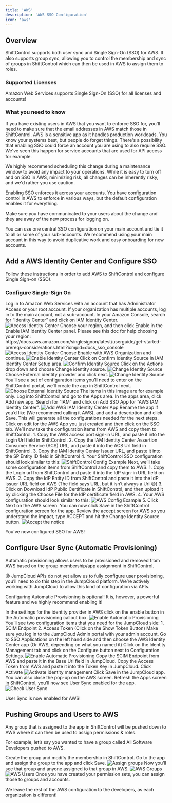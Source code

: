 ```yaml
---
title: 'AWS'
description: 'AWS SSO Configuration'
icon: 'aws'
---
```


## Overview

ShiftControl supports both user sync and Single Sign-On (SSO) for AWS. It also supports group sync, allowing you to control the membership and sync of groups in ShiftControl which can then be used in AWS to assign them to roles.

### Supported Licenses

Amazon Web Services supports Single Sign-On (SSO) for all licenses and accounts!

### What you need to know

<Accordion title="Email addresses for users in AWS must match those in ShiftControl">
  If you have existing users in AWS that you want to enforce SSO for, you'll need to make sure that the email addresses in AWS match those in ShiftControl.
</Accordion>

<Accordion title="Schedule a maintenance window for this change">
  AWS is a sensitive app as it handles production workloads. You know your systems best, but people do forget things. There's a possibility that enabling SSO could force an account you are using to also require SSO. We've seen this happen for service accounts that are used for API access for example.

  We highly recommend scheduling this change during a maintenance window to avoid any impact to your operations. While it is easy to turn off and on SSO in AWS, minimizing risk, all changes can be inherently risky, and we'd rather you use caution.
</Accordion>

<Accordion title="Once you turn on SSO, all users will be required to use it, unless configured otherwise">
  Enabling SSO enforces it across your accounts. You have configuration control in AWS to enforce in various ways, but the default configuration enables it for everything.

  Make sure you have communicated to your users about the change and they are away of the new process for logging on.
</Accordion>

<Accordion title="AWS Identity Management works across all sub-accounts">
  You can use one central SSO configuration on your main account and tie it to all or some of your sub-accounts. We recommend using your main account in this way to avoid duplicative work and easy onboarding for new accounts.
</Accordion>

## Add a AWS Identity Center and Configure SSO

Follow these instructions in order to add AWS to ShiftControl and configure Single Sign-on (SSO).

### Configure Single-Sign On
<Steps>
  <Step title="Log ƒin to your AWS Root account as admin">
    Log in to Amazon Web Services with an account that has Administrator Access or your root account. If your organization has multiple accounts, log in to the main account, not a sub-account.
  </Step>
  <Step title="Go to Identity Center">
    In your Amazon Console, search for “Identity Center” and click on IAM Identity Center.
    <img
      src="images/App-Guides/AWS/AWS - Identity Center.png"
      alt="Access Identity Center"
    />
  </Step>
  <Step title="Enable Identity Center in your preferred region">
    Choose your region, and then click Enable in the Enable IAM Identity Center panel. Please see this doc for help choosing your region: https://docs.aws.amazon.com/singlesignon/latest/userguide/get-started-prereqs-considerations.html?icmpid=docs_sso_console
    <img
      src="images/App-Guides/AWS/AWS - Enable identity center.png"
      alt="Access Identity Center"
    />
  </Step><Step title="Enable Identity Center with AWS Organization">
     Choose Enable with AWS Organization and continue.
     <img
       src="images/App-Guides/AWS/AWS  - Enable with organization.png"
       alt="Enable Identity Center"
     />
   </Step>
   <Step title="Confirm the Identity Source">
     Click on Confirm Identity Source in IAM Identity Center Setup area.
     <img
       src="images/App-Guides/AWS/AWS - Confirm identity source.png"
       alt="Confirm Identity Source"
     />
   </Step>
   <Step title="Change Identity Source">
    Click on the Actions drop down and choose Change identity source.
    <img
      src="images/App-Guides/AWS/AWS - Change identity source.png"
      alt="Change Identity Source"
    />
  </Step>
  <Step title="Choose External Identity Provider">
   Choose External identity provider and click next.
   <img
    src="images/App-Guides/AWS/AWS - Choose external identity provider.png"
    alt="Change Identity Source"
   />
  </Step>
  <Step title="Choose External Identity Provider">
    You’ll see a set of configuration items you’ll need to enter on the ShiftControl portal, we’ll create the app in ShiftControl next.
    <img
     src="images/App-Guides/AWS/AWS - Configure external identity provider.png"
     alt="Choose External Identity Source"
    />
    <Note>The items in this image are for example only.</Note>
  </Step>
  <Step title="Log in to ShiftControl & go to Apps">
    Log into ShiftControl and go to the Apps area.
  </Step>
  <Step title="Add a new app in ShiftControl">
      In the apps area, click Add new app.
  </Step>
  <Step title="Add the AWS IAM Identity Center App">
    Search for “IAM” and click on Add SSO App for “AWS IAM Identity Center”.
    <img
     src="images/App-Guides/AWS/AWS - Add AWS SSO app.png"
     alt="Add AWS IAM Identity Center App"
    />
  </Step>
  <Step title="Rename and Save the app">
      Rename the app if you’d like (We recommend calling it AWS), and add a description and click Save. This will generate all the configurations needed for the next steps.
  </Step>
  <Step title="Edit the app">
      Click on edit for the AWS App you just created and then click on the SSO tab.
  </Step>
  <Step title="Configure SSO on ShiftControl">
       We’ll now take the configuration items from AWS and copy them to ShiftControl.
          1. Copy the AWS access port sign-in URL, and paste it into the Login Url field in ShiftControl.
          2. Copy the IAM Identity Center Assertion Consumer Service (ACS) URL, and paste it into the ACS Url field in ShiftControl.
          3. Copy the IAM Identity Center Issuer URL, and paste it into the SP Entity ID field in ShiftControl
          4. Your ShiftControl SSO configuration should look similar to this:
             <img
              src="images/App-Guides/AWS/AWS - AWS App SSO Screen.png"
              alt="ShiftControl Config Example"
             />
  </Step>
  <Step title="Configure SSO on AWS">
      Next, we’ll take some configuration items from ShiftControl and copy them to AWS.
          1. Copy the Login url from ShiftControl and paste it into the IdP sign-in URL field on AWS.
          2. Copy the IdP Entity ID from ShiftControl and paste it into the IdP issuer URL field on AWS (The field says URL, but it isn’t always a Url 😊)
          3. Click on Download IdP Public Certificate in ShiftControl, and then upload it by clicking the Choose File for the IdP certificate field in AWS.
          4. Your AWS configuration should look similar to this:
             <img
              src="images/App-Guides/AWS/AWS - Configure SSO in AWS.png"
              alt="AWS Config Example"
              />
          5. Click Next on the AWS screen.
  </Step>
  <Step title="Save the app on ShiftControl">
      You can now click Save in the ShiftControl configuration screen for the app.
  </Step>
  <Step title="Accept the notice">
    Review the accept screen for AWS so you understand the impact, type ACCEPT and hit the Change Identity Source button.
    <img
     src="images/App-Guides/AWS/AWS - Accept the notice.png"
     alt="Accept the notice"
    />
  </Step>
</Steps>

You've now configured SSO for AWS!

## Configure User Sync (Automatic Provisioning)

Automatic provisioning allows users to be provisioned and removed from AWS based on the group membership/app assignment in ShiftControl.

<Info>
😠 JumpCloud APIs do not yet allow us to fully configure user provisioning, you’ll need to do this step in the JumpCloud platform. We’re actively working with JumpCloud to allow this kind of configuration via APIs.
</Info>

<Note>Configuring Automatic Provisioning is optional! It is, however, a powerful feature and we highly recommend enabling it!</Note>

<Steps>
  <Step title="Enable automatic provisioning">
    In the settings for the identity provider in AWS click on the enable button in the Automatic provisioning callout box.
    <img
      src="images/App-Guides/AWS/AWS - Enable automatic provisioning.png"
      alt="Enable Automatic Provisioning"
    />
  </Step>
  <Step title="View your configuration items">
    You’ll see two configuration items that you need for the JumpCloud side:
        1. SCIM Endpoint
        2. Access Token (Click on the Show Token Button)
  </Step>
  <Step title="Log in to JumpCloud's admin portal">
    Make sure you log in to the JumpCloud Admin portal with your admin account.
  </Step>
  <Step title="Access the AWS Application">
    Go to SSO Applications on the left hand side and then choose the AWS Identity Center app (Or AWS, depending on what you named it)
  </Step>
  <Step title="Access Identity Management">
    Click on the Identity Management tab and click on the Configure button next to Configuration Settings.
    <img
      src="images/App-Guides/AWS/AWS - JumpCloud Identity Management.png"
      alt="Enable Automatic Provisioning"
    />
  </Step>
  <Step title="Configure the SCIM Endpoint">
    Copy the SCIM Endpoint from AWS and paste it in the Base Url field in JumpCloud.
  </Step>
  <Step title="Configure the Access Token">
    Copy the Access Token from AWS and paste it into the Token Key in JumpCloud.
  </Step>
  <Step title="Activate identity management">
    Click Activate
    <img
      src="images/App-Guides/AWS/AWS - Activate Identity Management.png"
      alt="Activate identity management"
    />
  </Step>
  <Step title="Save the changes">
    Click Save in the JumpCloud app.
  </Step>
  <Step title="Close the pop-up on AWS">
    You can also close the pop-up on the AWS screen.
  </Step>
  <Step title="Verify User Sync is enabled">
    Refresh the Apps screen in ShiftControl, you’ll now see User Sync enabled for the app.
    <img
      src="images/App-Guides/AWS/AWS - User Sync enabled.png"
      alt="Check User Sync"
    />
  </Step>
</Steps>

User Sync is now enabled for AWS!

## Pushing Groups and Users to AWS

Any group that is assigned to the app in ShiftControl will be pushed down to AWS where it can then be used to assign permissions & roles.

For example, let’s say you wanted to have a group called All Software Developers pushed to AWS.

<Steps>
  <Step title="Create a group">
    Create the group and modify the membership in ShiftControl.
  </Step>
  <Step title="Assign the group to the app">
    Go to the app and assign the group to the app and click Save.
    <img
      src="images/App-Guides/AWS/AWS - Assign the group.png"
      alt="Assign groups"
    />
  </Step>
  <Step title="Check that the group was synced in AWS">
    Now you’ll see that group and anyone assigned to that group in AWS.
    <img
      src="images/App-Guides/AWS/AWS - Check group sync.png"
      alt="AWS Groups"
    />
    <img
      src="images/App-Guides/AWS/AWS - Check user sync.png"
      alt="AWS Users"
    />
  </Step>
  <Step title="Enable automatic provisioning">
    Once you have created your permission sets, you can assign those to groups and accounts.
  </Step>
</Steps>

We leave the rest of the AWS configuration to the developers, as each organization is different!